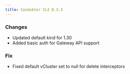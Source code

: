 ```yaml
---
title: Conduktor CLI 0.3.3
---
```



### Changes
- Updated default kind for 1.30
- Added basic auth for Gateway API support

### Fix
- Fixed default vCluster set to null for delete interceptors
